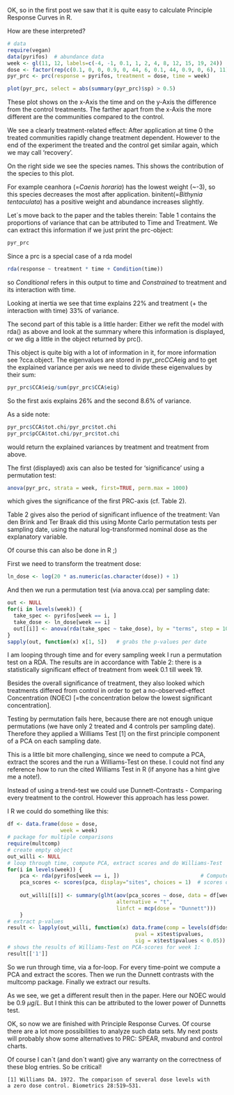 OK, so in the first post we saw that it is quite easy to calculate Principle Response Curves in R.

How are these interpreted?

```r
# data
require(vegan)
data(pyrifos)  # abundance data
week <- gl(11, 12, labels=c(-4, -1, 0.1, 1, 2, 4, 8, 12, 15, 19, 24))   # time variable
dose <- factor(rep(c(0.1, 0, 0, 0.9, 0, 44, 6, 0.1, 44, 0.9, 0, 6), 11))  # treatment variable
pyr_prc <- prc(response = pyrifos, treatment = dose, time = week)
```
```r
plot(pyr_prc, select = abs(summary(pyr_prc)$sp) > 0.5)
```

These plot shows on the x-Axis the time and on the y-Axis the difference from the control treatments.
The farther apart from the x-Axis the more different are the communities compared to the control.

We see a clearly treatment-related effect: After application at time 0 the treated communities rapidly change treatment dependent.
However to the end of the experiment the treated and the control get similar again, which we may call 'recovery'.

On the right side we see the species names. This shows the contribution of the species to this plot.

For example ceanhora (=*Caenis horaria*) has the lowest weight (~-3), so this species decreases the most after application. binitent(=*Bithynia tentaculata*) has a positive weight and abundance increases slightly.

Let´s move back to the paper and the tables therein:
Table 1 contains the proportions of variance that can be attributed to Time and Treatment.
We can extract this information if we just print the prc-object:

```r
pyr_prc
```

Since a prc is a special case of a rda model
```r
rda(response ~ treatment * time + Condition(time))
```
so *Conditional* refers in this output to time and *Constrained* to treatment and its interaction with time.

Looking at inertia we see that time explains 22% and treatment (+ the interaction with time) 33% of variance.


The second part of this table is a little harder:
Either we refit the model with rda() as above and look at the summary where this information is displayed, or we dig a little in the object returned by prc().

This object is quite big with a lot of information in it, for more information see ?cca.object.
The eigenvalues are stored in pyr_prc$CCA$eig and to get the explained variance per axis we need to divide these eigenvalues by their sum:

```r
pyr_prc$CCA$eig/sum(pyr_prc$CCA$eig)
```

So the first axis explains 26% and the second 8.6% of variance.

As a side note:
```r
pyr_prc$CCA$tot.chi/pyr_prc$tot.chi   
pyr_prc$pCCA$tot.chi/pyr_prc$tot.chi
```
would return the explained variances by treatment and treatment from above.


The first (displayed) axis can also be tested for 'significance' using a permutation test:

```r
anova(pyr_prc, strata = week, first=TRUE, perm.max = 1000)
```
which gives the significance of the first PRC-axis (cf. Table 2).


Table 2 gives also the period of significant influence of the treatment:
Van den Brink and Ter Braak did this using Monte Carlo permutation tests per sampling date, using the natural log-transformed nominal dose as the explanatory variable. 

Of course this can also be done in R ;)

First we need to transform the treatment dose:
```r
ln_dose <- log(20 * as.numeric(as.character(dose)) + 1)
```

And then we run a permutation test (via anova.cca) per sampling date:
```r
out <- NULL
for(i in levels(week)) {
  take_spec <- pyrifos[week == i, ] 
  take_dose <- ln_dose[week == i]
  out[[i]] <- anova(rda(take_spec ~ take_dose), by = "terms", step = 1000)
}
sapply(out, function(x) x[1, 5])   # grabs the p-values per date
```
I am looping through time and for every sampling week I run a permutation test on a RDA. The results are in accordance with Table 2: there is a statistically significant effect of treatment from week 0.1 till week 19.

Besides the overall significance of treatment, they also looked which treatments differed from control in order to get a no-observed-effect Concentration (NOEC) [=the concentration below the lowest significant concentration]. 

Testing by permutation fails here, because there are not enough unique permutations (we have only 2 treated and 4 controls per sampling date).
Therefore they applied a Williams Test [1] on the first principle component of a PCA on each sampling date.

This is a little bit more challenging, since we need to compute a PCA, extract the scores and the run a Williams-Test on these. I could not find any reference how to run the cited Williams Test in R (if anyone has a hint give me a note!).

Instead of using a trend-test we could use Dunnett-Contrasts - Comparing every treatment to the control. However this approach has less power.

I R we could do something like this:

```r
df <- data.frame(dose = dose,
                 week = week)
# package for multiple comparisons
require(multcomp)
# create empty object
out_willi <- NULL
# loop through time, compute PCA, extract scores and do Williams-Test
for(i in levels(week)) {
    pca <- rda(pyrifos[week == i, ])                          # Compute PCA
    pca_scores <- scores(pca, display="sites", choices = 1)  # scores of first principle component
    
    out_willi[[i]] <- summary(glht(aov(pca_scores ~ dose, data = df[week == i, ]), 
                                   alternative = "t", 
                                   linfct = mcp(dose = "Dunnett")))
    }
# extract p-values
result <- lapply(out_willi, function(x) data.frame(comp = levels(df$dose)[-1], 
                                         pval = x$test$pvalues, 
                                         sig = x$test$pvalues < 0.05))
# shows the results of Williams-Test on PCA-scores for week 1:
result[['1']]
```


So we run through time, via a for-loop. For every time-point we compute a PCA and extract the scores. Then we run the Dunnett contrasts with the multcomp package. Finally we extract our results.

As we see, we get a different result then in the paper. Here our NOEC would be 0.9 $\mu g/L$. But I think this can be attributed to the lower power of Dunnetts test.
 

OK, so now we are finished with Principle Response Curves. Of course there are a lot more possibilities to analyze such data sets. My next posts will probably show some alternatives to PRC: SPEAR, mvabund and control charts.


Of course I can´t (and don´t want) give any warranty on the correctness of these blog entries. 
So be critical! 



```
[1] Williams DA. 1972. The comparison of several dose levels with
a zero dose control. Biometrics 28:519–531.
```


